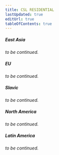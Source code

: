```yaml
---
title: CSL RESIDENTIAL
lastUpdated: true
editUrl: true
tableOfContents: true
---
```


##### _East Asia_

_to be continued._

##### _EU_

_to be continued._

##### _Slavic_

_to be continued._

##### _North America_

_to be continued._

##### _Latin America_

_to be continued._
